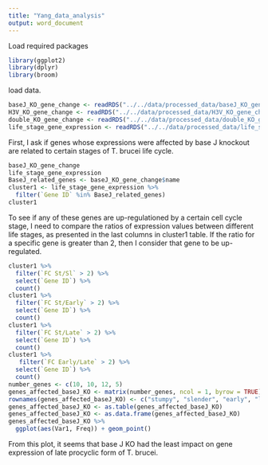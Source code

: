 ```yaml
---
title: "Yang_data_analysis"
output: word_document
---
```


Load required packages
```r
library(ggplot2)
library(dplyr)
library(broom)
```

load data. 
```r
baseJ_KO_gene_change <- readRDS("../../data/processed_data/baseJ_KO_gene_change.rds")
H3V_KO_gene_change <- readRDS("../../data/processed_data/H3V_KO_gene_change.rds")
double_KO_gene_change <- readRDS("../../data/processed_data/double_KO_gene_change.rds") 
life_stage_gene_expression <- readRDS("../../data/processed_data/life_stage_gene_expression.rds")
```

First, I ask if genes whose expressions were affected by base J knockout are related to certain stages of T. brucei life cycle. 
```r
baseJ_KO_gene_change
life_stage_gene_expression
BaseJ_related_genes <- baseJ_KO_gene_change$name
cluster1 <- life_stage_gene_expression %>%
  filter(`Gene ID` %in% BaseJ_related_genes)
cluster1
```
To see if any of these genes are up-regulationed by a certain cell cycle stage, I need to compare the ratios of expression values between different life stages, as presented in the last columns in cluster1 table. If the ratio for a specific gene is greater than 2, then I consider that gene to be up-regulated.  

```r
cluster1 %>%
  filter(`FC St/Sl` > 2) %>%
  select(`Gene ID`) %>%
  count()
cluster1 %>%
  filter(`FC St/Early` > 2) %>%
  select(`Gene ID`) %>%
  count()
cluster1 %>%
  filter(`FC St/Late` > 2) %>%
  select(`Gene ID`) %>%
  count()
cluster1 %>%
   filter(`FC Early/Late` > 2) %>%
  select(`Gene ID`) %>%
  count()
number_genes <- c(10, 10, 12, 5)
genes_affected_baseJ_KO <- matrix(number_genes, ncol = 1, byrow = TRUE)
rownames(genes_affected_baseJ_KO) <- c("stumpy", "slender", "early", "late")
genes_affected_baseJ_KO <- as.table(genes_affected_baseJ_KO)
genes_affected_baseJ_KO <- as.data.frame(genes_affected_baseJ_KO)
genes_affected_baseJ_KO %>%
  ggplot(aes(Var1, Freq)) + geom_point()
```

From this plot, it seems that base J KO had the least impact on gene expression of late procyclic form of T. brucei. 









